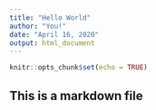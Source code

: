 ```yaml
---
title: "Hello World"
author: "You!"
date: "April 16, 2020"
output: html_document
---
```


```r
knitr::opts_chunk$set(echo = TRUE)
```

## This is a markdown file
